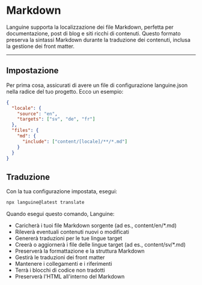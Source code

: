 # Markdown

Languine supporta la localizzazione dei file Markdown, perfetta per documentazione, post di blog e siti ricchi di contenuti. Questo formato preserva la sintassi Markdown durante la traduzione dei contenuti, inclusa la gestione dei front matter.

---

## Impostazione

Per prima cosa, assicurati di avere un file di configurazione languine.json nella radice del tuo progetto. Ecco un esempio:

```json
{
  "locale": {
    "source": "en",
    "targets": ["sv", "de", "fr"]
  },
  "files": {
    "md": {
      "include": ["content/[locale]/**/*.md"]
    }
  }
}
```

## Traduzione

Con la tua configurazione impostata, esegui:

```bash
npx languine@latest translate
```

Quando esegui questo comando, Languine:

- Caricherà i tuoi file Markdown sorgente (ad es., content/en/*.md)
- Rileverà eventuali contenuti nuovi o modificati
- Genererà traduzioni per le tue lingue target
- Creerà o aggiornerà i file delle lingue target (ad es., content/sv/*.md)
- Preserverà la formattazione e la struttura Markdown
- Gestirà le traduzioni dei front matter
- Mantenere i collegamenti e i riferimenti
- Terrà i blocchi di codice non tradotti
- Preserverà l'HTML all'interno del Markdown
